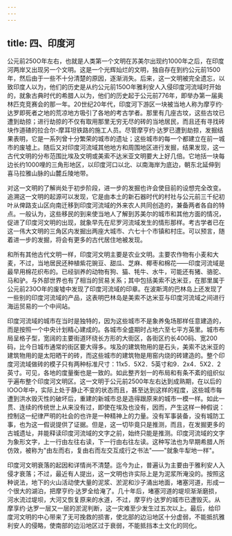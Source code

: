 ```yaml
---
---
---
```

title: 四、印度河
---



公元前250O年左右，也就是人类第一个文明在苏美尔出现约1000年之后，在印度河两岸又出现另一个文明。这是一个光辉灿烂的文明，独自存在到约公元前1500年，然后由于一些不十分清楚的原因，逐渐消失。后来，这一文明被完全遗忘，以致印度人以为，他们的历史是从约公元前150O年雅利安人入侵印度河流域时开始的，就象古典时代的希腊人以为，他们的历史起于公元前776年，即举办第一届奥林匹克竞赛会的那一年。20世纪20年代，印度河下游区一块被当地人称为摩亨约·达罗即死者之地的荒凉地方吸引了各地的考古学者。那里有几座古坟，这些古坟已遭到劫掠；进行劫掠的不仅有取用那里无穷无尽的砖的当地居民，而且还有寻找砖块作道碴的拉合尔-摩耳坦铁路的施工人员。尽管摩亨约·达罗已遭到劫掠，发掘结果表明，它是一系列曾十分繁荣的城市的遗址；这些城市的每一个都建立在前一城市的废墟上。随后又对印度河流域其他地方和周围地区进行发掘，结果发现，这一古代文明的分布范围比埃及文明或美索不达米亚文明要大上好几倍。它地括一块每边长约1000哩的三角形地区，以印度河口以北、以南海岸为底边，朝东北延伸到喜马拉雅山脉的山麓丘陵地带。

对这一文明的了解尚处于初步阶段，进一步的发掘也许会使目前的设想完全改变。追溯这一文明的起源可以发现，它是由本土的新石器时代的村社与公元前三千纪初叶从俾路支山区向南迁移到印度河流域的外来农人共同创造的，兼备两者各自的特点。一般认为，这些移民的到来使当地人了解到苏美尔的城市和其他方面的情况，促进了印度河文明的出现，就象早先在尼罗河流域发生的情形那样。考古学者已在这一伟大文明的三角区内发掘出两座大城市、六七十个市镇和村庄。可以预言，随着进一步的发掘，将会有更多的古代居住地被发现。

和所有其他古代文明一样，印度河文明主要是农业文明。主要农作物有小麦和大麦，不过，当地居民还种植紫花豌豆、甜瓜、芝麻、椰枣和棉花——印度河流域是最早用棉花织布的。已经驯养的动物有狗、猫、牦牛、水牛，可能还有猪、骆驼、马和驴。与外部世界也有了相当的贸易关系；其中包括美索不达米亚，在那里属于公元前230O年的废墟中发现了印度河流域的印章。在波斯湾的巴林岛上还发现了一些别的印度河流域的产品，这表明巴林岛是美索不达米亚与印度河流域之间进行海运贸易的一个中间站。

印度河流域的城市在当时是独特的，因为这些城市不是象养兔场那样任意建造的，而是按照一个中央计划精心建成的。各城市全盛期时占地六至七平方英里。城市布局呈格子型，宽阔的主要街道环绕长方形的大街区，各街区约长400码、宽200码，比今日城市通常的街区要大得多。埃及的建筑物用的是石头，美索不达米亚的建筑物用的是太阳晒干的砖，而这些城市的建筑物是用窑内烧的砖建造的。整个印度河流域做砖的模子只有两种标准尺寸：11x5．5X2．5英寸和9．2x4．5X2．2英寸。可见，各地的度量衡也是一致的。如此整齐划一的布局和有条不紊的组织似乎遍布整个印度河文明区。这一文明于公元前2500年左右达到成熟期，在以后的IOOO年中，实际上处于静止不变的状态而且，甚至达到这样的程度，这些城市每遭到洪水毁灭性的破坏后，重建的新城市总是造得跟原来的城市一模一样。如此一贯、连续的传统世上从来没有过，即使在埃及也没有，因而，产生这样一种假说：控制这一纪律严明的社会的也许是一种精神上的力量。没有军事装备，没有城防工事，也为这一假说提供了证据。但是，这一切毕竟只是推测，而且，在发掘更多的古城遗址，并能释读印度河流域的文字之前，始终只能是推测。印度河流域的文字为象形文字，上一行由左往右读，下一行由右往左读。这种写法也为早期希腊人所仿效，被称为"由左而右，复由右而左交互成行之书法"——"就象牛犁地一样"。

印度河文明衰落的起因和详情尚不清楚。迄今为止，普遍认为主要由于雅利安人入侵才衰落；不过，最近有人提出，这一文明也许实际上是为泥浆所淹没的。按照这种说法，地下的火山活动使大量的泥浆、淤泥和沙子涌出地面，堵塞河道，形成一个很大的湖泊，把摩亨约·达罗全给淹了。几十年后，堵塞河道的堤坝渐渐磨损，河水流过堤坝，大河又恢复原来的水道，不过，摩亨约·达罗的城市已遭毁灭。从摩享约·达罗一层又一层的淤泥判断，这一灾难至少发生过五次以上。最后，给印度河文明的中心带来了无可挽救的损害，使北部的边沿地区十分虚弱，不能抵抗雅利安人的侵略，使南部的边沿地区过于衰弱，不能抵挡本土文化的同化。